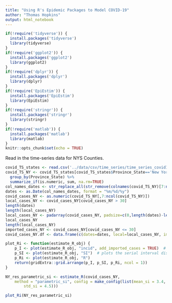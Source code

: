 ```yaml
---
title: "Using R's Epidemic Packages to Model COVID-19"
author: "Thomas Hopkins"
output: html_notebook
---
```


```r
if(!require('tidyverse')) {
  install.packages('tidyverse')
  library(tidyverse)
}
if(!require('ggplot2')) {
  install.packages('ggplot2')
  library(ggplot2)
}
if(!require('dplyr')) {
  install.packages('dplyr')
  library(dplyr)
}
if(!require('EpiEstim')) {
  install.packages('EpiEstim')
  library(EpiEstim)
}
if(!require('stringr')) {
  install.packages('stringr')
  library(stringr)
}
if(!require('matlab')) {
  install.packages('matlab')
  library(matlab)
}
knitr::opts_chunk$set(echo = TRUE)
```

Read in the time-series data for NYS Counties.

```r
covid_TS_states <- read.csv('../data/csv/time_series/time_series_covid19_confirmed_US.csv')
covid_TS_NY <- covid_TS_states[covid_TS_states$Province_State=='New York',] %>%
  group_by(Province_State) %>%
  summarize_if(is.numeric, sum, na.rm=TRUE)
col_names_dates <- str_replace_all(str_remove(colnames(covid_TS_NY)[7:ncol(covid_TS_NY)], 'X'), coll('.'), c(pattern1 = '/'))
dates <- as.Date(col_names_dates, format = "%m/%d/%y")
covid_cases_NY <- as.numeric(covid_TS_NY[,7:ncol(covid_TS_NY)])
local_cases_NY <- covid_cases_NY[covid_cases_NY > 30]
length(dates)
length(local_cases_NY)
local_cases_NY <- padarray(covid_cases_NY, padsize=c(0,length(dates)-length(local_cases_NY)), direction='pre')
local_cases_NY
length(local_cases_NY)
imported_cases_NY <- covid_cases_NY[covid_cases_NY <= 30]
covid_cases_NY.df <- data.frame(c(dates=dates, local=local_cases_NY, imported=imported_cases_NY))
```

```r
plot_Ri <- function(estimate_R_obj) {
    p_I <- plot(estimate_R_obj, "incid", add_imported_cases = TRUE)  # plots the incidence
    p_SI <- plot(estimate_R_obj, "SI")  # plots the serial interval distribution
    p_Ri <- plot(estimate_R_obj, "R")
    return(gridExtra::grid.arrange(p_I, p_SI, p_Ri, ncol = 1))
}

NY_res_parametric_si <- estimate_R(covid_cases_NY, 
    method = "parametric_si", config = make_config(list(mean_si = 3.4, 
        std_si = 4.5)))

plot_Ri(NY_res_parametric_si)
```